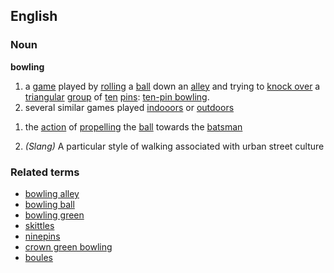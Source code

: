 ==English==
===Noun===
'''bowling'''
#a [[game]] played by [[rolling]] a [[ball]] down an [[alley]] and trying to [[knock over]] a [[triangular]] [[group]] of [[ten]] [[pin]]s: [[ten-pin bowling]].
#several similar games played [[indooors]] or [[outdoors]]
{{wikipediapar|bowling (cricket)}}
#{{cricket}} the [[action]] of [[propelling]] the [[ball]] towards the [[batsman]]
#''(Slang)'' A particular style of walking associated with urban street culture
===Related terms===
*[[bowling alley]]
*[[bowling ball]]
*[[bowling green]]
*[[skittles]]
*[[ninepins]]
*[[crown green bowling]]
*[[boules]]